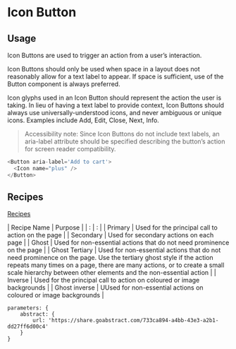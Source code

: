<Meta title="Components/Icon Button/Documentation"/>

# Icon Button

## Usage
Icon Buttons are used to trigger an action from a user’s interaction.

Icon Buttons should only be used when space in a layout does not reasonably allow for a text label to appear. If space is sufficient, use of the Button component is always preferred.

Icon glyphs used in an Icon Button should represent the action the user is taking. In lieu of having a text label to provide context, Icon Buttons should always use universally-understood icons, and never ambiguous or unique icons. Examples include Add, Edit, Close, Next, Info.

>Accessibility note:
Since Icon Buttons do not include text labels, an aria-label attribute should be specified describing the button’s action for screen reader compatibility.


```js
<Button aria-label='Add to cart'>
  <Icon name="plus" />
</Button>
```

## Recipes

[Recipes](https://share.goabstract.com/0a64b455-76a0-4d84-ad53-4481167ab502?collectionLayerId=7482fb0a-dc1a-4a21-9d50-dd1be7e718bd&mode=design)

| Recipe Name | Purpose |
| : | : |
| Primary | Used for the principal call to action on the page |
| Secondary | Used for secondary actions on each page |
| Ghost | Used for non-essential actions that do not need prominence on the page |
| Ghost Tertiary | Used for non-essential actions that do not need prominence on the page. Use the tertiary ghost style if the action repeats many times on a page, there are many actions, or to create a small scale hierarchy between other elements and the non-essential action |
| Inverse | Used for the principal call to action on coloured or image backgrounds |
| Ghost inverse | UUsed for non-essential actions on coloured or image backgrounds |

    parameters: {
        abstract: {
            url: 'https://share.goabstract.com/733ca894-a4bb-43e3-a2b1-dd27ff6d00c4'
        }
    }